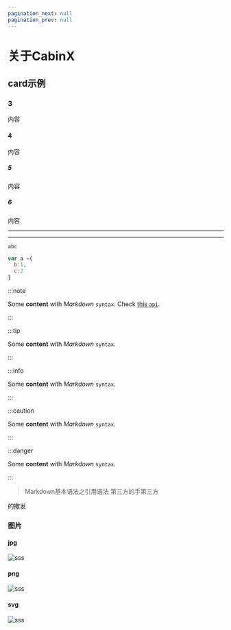 ```yaml
---
pagination_next: null
pagination_prev: null
---
```


# 关于CabinX

## card示例

### 3
内容

#### 4
内容

##### 5
内容
##### 6
内容

<hr/>

---


`abc`

```javascript
var a ={
  b:1,
  c:2
}

```

:::note

Some **content** with _Markdown_ `syntax`. Check [this `api`](#).

:::

:::tip

Some **content** with _Markdown_ `syntax`.

:::

:::info

Some **content** with _Markdown_ `syntax`.

:::

:::caution

Some **content** with _Markdown_ `syntax`.

:::

:::danger

Some **content** with _Markdown_ `syntax`.

:::


>Markdown基本语法之引用语法
第三方的手第三方



的撒发

### 图片

#### jpg
![sss](img/VCG211307103459.jpg)

#### png
![sss](img/cabinx-16.png)

#### svg
![sss](img/logo.svg)
